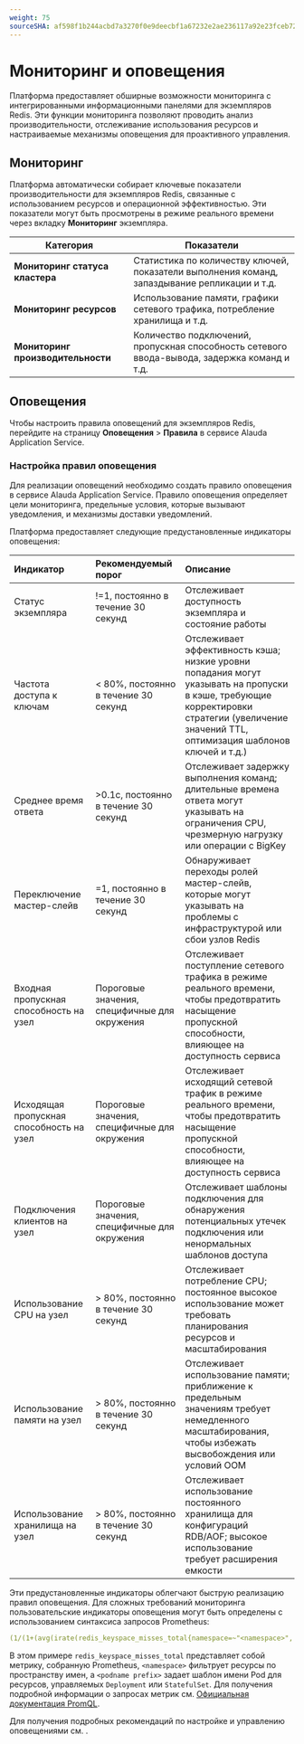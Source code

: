 ```yaml
---
weight: 75
sourceSHA: af598f1b244acbd7a3270f0e9deecbf1a67232e2ae236117a92e23fceb724ed2
---
```


# Мониторинг и оповещения

Платформа предоставляет обширные возможности мониторинга с интегрированными информационными панелями для экземпляров Redis. Эти функции мониторинга позволяют проводить анализ производительности, отслеживание использования ресурсов и настраиваемые механизмы оповещения для проактивного управления.

## Мониторинг

Платформа автоматически собирает ключевые показатели производительности для экземпляров Redis, связанные с использованием ресурсов и операционной эффективностью. Эти показатели могут быть просмотрены в режиме реального времени через вкладку **Мониторинг** экземпляра.

| Категория                      | Показатели                                                                  |
| ------------------------------ | -------------------------------------------------------------------------- |
| **Мониторинг статуса кластера** | Статистика по количеству ключей, показатели выполнения команд, запаздывание репликации и т.д.  |
| **Мониторинг ресурсов**        | Использование памяти, графики сетевого трафика, потребление хранилища и т.д. |
| **Мониторинг производительности** | Количество подключений, пропускная способность сетевого ввода-вывода, задержка команд и т.д.         |

## Оповещения

Чтобы настроить правила оповещений для экземпляров Redis, перейдите на страницу **Оповещения** > **Правила** в сервисе Alauda Application Service.

### Настройка правил оповещения

Для реализации оповещений необходимо создать правило оповещения в сервисе Alauda Application Service. Правило оповещения определяет цели мониторинга, предельные условия, которые вызывают уведомления, и механизмы доставки уведомлений.

Платформа предоставляет следующие предустановленные индикаторы оповещения:

| Индикатор                     | Рекомендуемый порог             | Описание                                                                                                                                               |
| :---------------------------- | :------------------------------- | :----------------------------------------------------------------------------------------------------------------------------------------------------- |
| Статус экземпляра             | !=1, постоянно в течение 30 секунд | Отслеживает доступность экземпляра и состояние работы                                                                                                  |
| Частота доступа к ключам      | \< 80%, постоянно в течение 30 секунд | Отслеживает эффективность кэша; низкие уровни попадания могут указывать на пропуски в кэше, требующие корректировки стратегии (увеличение значений TTL, оптимизация шаблонов ключей и т.д.) |
| Среднее время ответа          | >0.1с, постоянно в течение 30 секунд  | Отслеживает задержку выполнения команд; длительные времена ответа могут указывать на ограничения CPU, чрезмерную нагрузку или операции с BigKey       |
| Переключение мастер-слейв     | =1, постоянно в течение 30 секунд  | Обнаруживает переходы ролей мастер-слейв, которые могут указывать на проблемы с инфраструктурой или сбои узлов Redis                                   |
| Входная пропускная способность на узел | Пороговые значения, специфичные для окружения | Отслеживает поступление сетевого трафика в режиме реального времени, чтобы предотвратить насыщение пропускной способности, влияющее на доступность сервиса |
| Исходящая пропускная способность на узел | Пороговые значения, специфичные для окружения | Отслеживает исходящий сетевой трафик в режиме реального времени, чтобы предотвратить насыщение пропускной способности, влияющее на доступность сервиса |
| Подключения клиентов на узел  | Пороговые значения, специфичные для окружения | Отслеживает шаблоны подключения для обнаружения потенциальных утечек подключения или ненормальных шаблонов доступа                                       |
| Использование CPU на узел     | > 80%, постоянно в течение 30 секунд  | Отслеживает потребление CPU; постоянное высокое использование может требовать планирования ресурсов и масштабирования                                    |
| Использование памяти на узел  | > 80%, постоянно в течение 30 секунд  | Отслеживает использование памяти; приближение к предельным значениям требует немедленного масштабирования, чтобы избежать высвобождения или условий OOM  |
| Использование хранилища на узел | > 80%, постоянно в течение 30 секунд  | Отслеживает использование постоянного хранилища для конфигураций RDB/AOF; высокое использование требует расширения емкости                          |

Эти предустановленные индикаторы облегчают быструю реализацию правил оповещения. Для сложных требований мониторинга пользовательские индикаторы оповещения могут быть определены с использованием синтаксиса запросов Prometheus:

```yaml
(1/(1+(avg(irate(redis_keyspace_misses_total{namespace=~"<namespace>", pod=~"<podname prefix>-.*"}[5m])) by(namespace,service) / (avg(irate(redis_keyspace_hits_total{namespace=~"<namespace>", pod=~"<podname prefix>-.*"}[5m])) by(namespace,service)+1))))
```

В этом примере `redis_keyspace_misses_total` представляет собой метрику, собранную Prometheus, `<namespace>` фильтрует ресурсы по пространству имен, а `<podname prefix>` задает шаблон имени Pod для ресурсов, управляемых `Deployment` или `StatefulSet`. Для получения подробной информации о запросах метрик см. [Официальная документация PromQL](https://prometheus.io/docs/prometheus/latest/querying/basics/).

Для получения подробных рекомендаций по настройке и управлению оповещениями см. <ExternalSiteLink name="acp" href="appservice/unified-om/alert-policy-mgt/index" children="Управление оповещениями" />.
